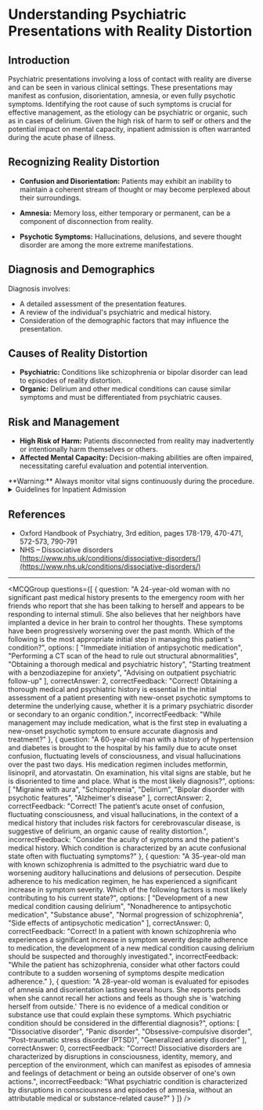 
# Understanding Psychiatric Presentations with Reality Distortion

## Introduction

Psychiatric presentations involving a loss of contact with reality are diverse and can be seen in various clinical settings. These presentations may manifest as confusion, disorientation, amnesia, or even fully psychotic symptoms. Identifying the root cause of such symptoms is crucial for effective management, as the etiology can be psychiatric or organic, such as in cases of delirium. Given the high risk of harm to self or others and the potential impact on mental capacity, inpatient admission is often warranted during the acute phase of illness.

## Recognizing Reality Distortion

- **Confusion and Disorientation:** Patients may exhibit an inability to maintain a coherent stream of thought or may become perplexed about their surroundings.

- **Amnesia:** Memory loss, either temporary or permanent, can be a component of disconnection from reality.

- **Psychotic Symptoms:** Hallucinations, delusions, and severe thought disorder are among the more extreme manifestations.

## Diagnosis and Demographics

Diagnosis involves:
- A detailed assessment of the presentation features.
- A review of the individual's psychiatric and medical history.
- Consideration of the demographic factors that may influence the presentation.

## Causes of Reality Distortion

- **Psychiatric:** Conditions like schizophrenia or bipolar disorder can lead to episodes of reality distortion.
- **Organic:** Delirium and other medical conditions can cause similar symptoms and must be differentiated from psychiatric causes.

## Risk and Management

- **High Risk of Harm:** Patients disconnected from reality may inadvertently or intentionally harm themselves or others.
- **Affected Mental Capacity:** Decision-making abilities are often impaired, necessitating careful evaluation and potential intervention.

<Callout emoji="⚠️">
**Warning:** Always monitor vital signs continuously during the procedure.
</Callout>

<details>
<summary>Guidelines for Inpatient Admission</summary>

Inpatient admission should be considered for individuals in the acute phase of their illness to provide a safe environment and allow for close monitoring and appropriate treatment interventions.

</details>

## References

- Oxford Handbook of Psychiatry, 3rd edition, pages 178-179, 470-471, 572-573, 790-791
- NHS – Dissociative disorders [https://www.nhs.uk/conditions/dissociative-disorders/](https://www.nhs.uk/conditions/dissociative-disorders/)

---

<MCQGroup questions={[
  {
    question: "A 24-year-old woman with no significant past medical history presents to the emergency room with her friends who report that she has been talking to herself and appears to be responding to internal stimuli. She also believes that her neighbors have implanted a device in her brain to control her thoughts. These symptoms have been progressively worsening over the past month. Which of the following is the most appropriate initial step in managing this patient's condition?",
    options: [
      "Immediate initiation of antipsychotic medication",
      "Performing a CT scan of the head to rule out structural abnormalities",
      "Obtaining a thorough medical and psychiatric history",
      "Starting treatment with a benzodiazepine for anxiety",
      "Advising on outpatient psychiatric follow-up"
    ],
    correctAnswer: 2,
    correctFeedback: "Correct! Obtaining a thorough medical and psychiatric history is essential in the initial assessment of a patient presenting with new-onset psychotic symptoms to determine the underlying cause, whether it is a primary psychiatric disorder or secondary to an organic condition.",
    incorrectFeedback: "While management may include medication, what is the first step in evaluating a new-onset psychotic symptom to ensure accurate diagnosis and treatment?"
  },
  {
    question: "A 60-year-old man with a history of hypertension and diabetes is brought to the hospital by his family due to acute onset confusion, fluctuating levels of consciousness, and visual hallucinations over the past two days. His medication regimen includes metformin, lisinopril, and atorvastatin. On examination, his vital signs are stable, but he is disoriented to time and place. What is the most likely diagnosis?",
    options: [
      "Migraine with aura",
      "Schizophrenia",
      "Delirium",
      "Bipolar disorder with psychotic features",
      "Alzheimer's disease"
    ],
    correctAnswer: 2,
    correctFeedback: "Correct! The patient’s acute onset of confusion, fluctuating consciousness, and visual hallucinations, in the context of a medical history that includes risk factors for cerebrovascular disease, is suggestive of delirium, an organic cause of reality distortion.",
    incorrectFeedback: "Consider the acuity of symptoms and the patient's medical history. Which condition is characterized by an acute confusional state often with fluctuating symptoms?"
  },
  {
    question: "A 35-year-old man with known schizophrenia is admitted to the psychiatric ward due to worsening auditory hallucinations and delusions of persecution. Despite adherence to his medication regimen, he has experienced a significant increase in symptom severity. Which of the following factors is most likely contributing to his current state?",
    options: [
      "Development of a new medical condition causing delirium",
      "Nonadherence to antipsychotic medication",
      "Substance abuse",
      "Normal progression of schizophrenia",
      "Side effects of antipsychotic medication"
    ],
    correctAnswer: 0,
    correctFeedback: "Correct! In a patient with known schizophrenia who experiences a significant increase in symptom severity despite adherence to medication, the development of a new medical condition causing delirium should be suspected and thoroughly investigated.",
    incorrectFeedback: "While the patient has schizophrenia, consider what other factors could contribute to a sudden worsening of symptoms despite medication adherence."
  },
  {
    question: "A 28-year-old woman is evaluated for episodes of amnesia and disorientation lasting several hours. She reports periods when she cannot recall her actions and feels as though she is 'watching herself from outside.' There is no evidence of a medical condition or substance use that could explain these symptoms. Which psychiatric condition should be considered in the differential diagnosis?",
    options: [
      "Dissociative disorder",
      "Panic disorder",
      "Obsessive-compulsive disorder",
      "Post-traumatic stress disorder (PTSD)",
      "Generalized anxiety disorder"
    ],
    correctAnswer: 0,
    correctFeedback: "Correct! Dissociative disorders are characterized by disruptions in consciousness, identity, memory, and perception of the environment, which can manifest as episodes of amnesia and feelings of detachment or being an outside observer of one's own actions.",
    incorrectFeedback: "What psychiatric condition is characterized by disruptions in consciousness and episodes of amnesia, without an attributable medical or substance-related cause?"
  }
]} />